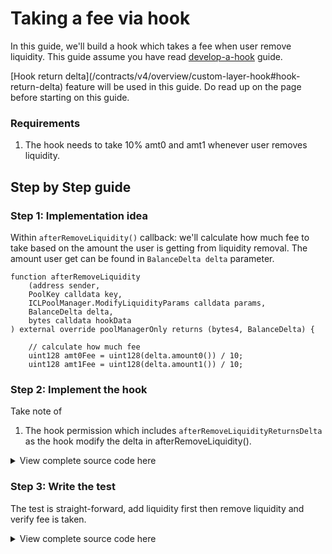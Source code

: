 

# Taking a fee via hook

In this guide, we'll build a hook which takes a fee when user remove liquidity. This guide assume you have read [develop-a-hook](/contracts/v4/guides/develop-a-hook) guide.

<Callout type="info">
[Hook return delta](/contracts/v4/overview/custom-layer-hook#hook-return-delta) feature will be used in this guide. Do read up on the page before starting on this guide.
</Callout>

### Requirements

1. The hook needs to take 10% amt0 and amt1 whenever user removes liquidity. 

## Step by Step guide

### Step 1: Implementation idea

Within `afterRemoveLiquidity()` callback: we'll calculate how much fee to take based on the amount the user is getting from liquidity removal. The amount user get can be found in `BalanceDelta delta` parameter.

```solidity
function afterRemoveLiquidity
    (address sender,
    PoolKey calldata key,
    ICLPoolManager.ModifyLiquidityParams calldata params,
    BalanceDelta delta,
    bytes calldata hookData
) external override poolManagerOnly returns (bytes4, BalanceDelta) {

    // calculate how much fee
    uint128 amt0Fee = uint128(delta.amount0()) / 10;
    uint128 amt1Fee = uint128(delta.amount1()) / 10;
```

### Step 2: Implement the hook

Take note of 

1. The hook permission which includes `afterRemoveLiquidityReturnsDelta` as the hook modify the delta in afterRemoveLiquidity().

<details>
    <summary> View complete source code here </summary>

```solidity [src/pool-cl/LiquidityRemovalFeeHook.sol]
// [!include ~/snippets/LiquidityRemovalFeeHook.sol]
```
</details>


### Step 3: Write the test 

The test is straight-forward, add liquidity first then remove liquidity and verify fee is taken.

<details>
    <summary> View complete source code here </summary>

```solidity [src/pool-cl/LiquidityRemovalFeeHook.t.sol]
// [!include ~/snippets/LiquidityRemovalFeeHook.t.sol]
```
</details>